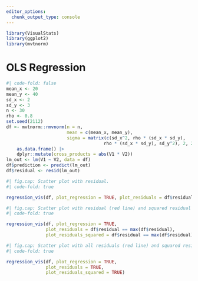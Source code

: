 ```yaml
---
editor_options:
  chunk_output_type: console
---
```


```r
library(VisualStats)
library(ggplot2)
library(mvtnorm)
```

# OLS Regression {#sec-regression}

```r
#| code-fold: false
mean_x <- 20
mean_y <- 40
sd_x <- 2
sd_y <- 3
n <- 30
rho <- 0.8
set.seed(2112)
df <- mvtnorm::rmvnorm(n = n,
					   mean = c(mean_x, mean_y),
					   sigma = matrix(c(sd_x^2, rho * (sd_x * sd_y),
					   				 rho * (sd_x * sd_y), sd_y^2), 2, 2)) |>
	as.data.frame() |>
	dplyr::mutate(cross_products = abs(V1 * V2))
lm_out <- lm(V1 ~ V2, data = df)
df$prediction <- predict(lm_out)
df$residual <- resid(lm_out)
```

```r
#| fig.cap: Scatter plot with residual.
#| code-fold: true

regression_vis(df, plot_regression = TRUE, plot_residuals = df$residual == max(df$residual))
```


```r
#| fig.cap: Scatter plot with residual (red line) and squared residual (green squares).
#| code-fold: true

regression_vis(df, plot_regression = TRUE,
			   plot_residuals = df$residual == max(df$residual),
			   plot_residuals_squared = df$residual == max(df$residual))
```


```r
#| fig.cap: Scatter plot with all residuals (red line) and squared residuals (green squares).
#| code-fold: true

regression_vis(df, plot_regression = TRUE,
			   plot_residuals = TRUE,
			   plot_residuals_squared = TRUE)
```



